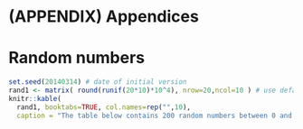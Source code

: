 # (APPENDIX) Appendices {-}

# Random numbers {#app:randomnumbers}

```r
set.seed(20140314) # date of initial version
rand1 <- matrix( round(runif(20*10)*10^4), nrow=20,ncol=10 ) # use default limits, multiply by 10e4
knitr::kable(
  rand1, booktabs=TRUE, col.names=rep("",10),  
  caption = "The table below contains 200 random numbers between 0 and 9999." )
```
